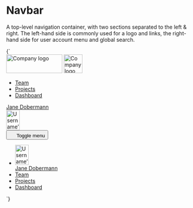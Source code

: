 
<Meta title="UI/Navigation/Navbar" />

# Navbar

A top-level navigation container, with two sections separated to the left & right. The left-hand side is commonly used for a logo and links, the right-hand side for user account menu and global search.

<Canvas>
  <Story name="Navbar">
    {`
      <nav class="u-bg--gray-80 u-padding-s--top u-padding-s--bottom u-relative">
        <div class="a-content u-flex u-justify-between u-items-center u-flex--wrap">
          <div class="u-flex u-items-center">
            <img src="${logoLarge}" width="150" height="50" alt="Company logo" class="u-flex__shrink-0 u-margin-l--right u-hidden u-block@l" />
            <img src="${logoSmall}" width="50" height="50" alt="Company logo" class="u-flex__shrink-0 u-margin-l--right u-hidden@l" />
            <div class="u-hidden u-block@l">
              <ul class="u-flex a-list-reset">
                <li class="u-margin-m--right">
                  <a href="/" class="a-button a-button--nav" aria-current="page">Team</a>
                </li>
                <li class="u-margin-m--right">
                  <a href="/" class="a-button a-button--nav">Projects</a>
                </li>
                <li class="u-margin-m--right">
                  <a href="/" class="a-button a-button--nav">Dashboard</a>
                </li>
              </ul>
            </div>
          </div>
          <div class="u-hidden u-block@l">
            <a href="/" class="a-button a-button--nav">
              <span class="a-button__label">Jane Dobermann</span>
              <div class="a-button__icon a-avatar">
                <img src="https://placekitten.com/100/150" width="36" height="54" alt="Username’s avatar" class="a-avatar" />
              </div>
            </a>
          </div>
          <div class="u-hidden@l">
            <button class="a-button a-button--icon a-button--icon-reversed" title="Toggle menu" aria-controls="navbar-1" aria-expanded="true">
              <svg width="16" height="16" class="a-icon" aria-hidden="true" focusable="false">
                <use xlink:href="${icons}#icon-hamburger"></use>
              </svg>
              <span class="u-sr-only">Toggle menu</span>
            </button>
            <ul class="u-flex u-flex--col a-list-reset c-navbar u-padding-s u-bg--gray-80" id="navbar-1">
              <li class="u-margin-s--bottom">
                <a href="/" class="a-button a-button--nav-large">
                  <div class="a-button__icon a-avatar">
                    <img src="https://placekitten.com/100/150" width="36" height="54" alt="Username’s avatar" class="a-avatar" />
                  </div>
                  <span class="a-button__label">Jane Dobermann</span>
                </a>
              </li>
              <li class="u-margin-s--bottom">
                <a href="/" class="a-button a-button--nav-large" aria-current="page">Team</a>
              </li>
              <li class="u-margin-s--bottom">
                <a href="/" class="a-button a-button--nav-large">Projects</a>
              </li>
              <li class="u-margin-s--bottom">
                <a href="/" class="a-button a-button--nav-large">Dashboard</a>
              </li>
            </ul>
          </div>
        </div>
      </nav>
    `}
  </Story>
</Canvas>
